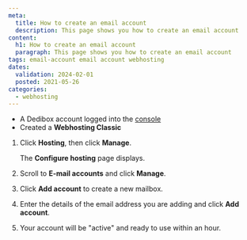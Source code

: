 ```yaml
---
meta:
  title: How to create an email account
  description: This page shows you how to create an email account
content:
  h1: How to create an email account
  paragraph: This page shows you how to create an email account
tags: email-account email account webhosting 
dates:
  validation: 2024-02-01
  posted: 2021-05-26
categories:
  - webhosting
---
```


<Macro id="webhosting-online" />

<Macro id="requirements" />

- A Dedibox account logged into the [console](https://console.online.net)
- Created a **Webhosting Classic**

1. Click **Hosting**, then click **Manage**.
    <Lightbox src="scaleway_webhostingc_manage.webp" />

    The **Configure hosting** page displays.
2. Scroll to **E-mail accounts** and click **Manage**.
3. Click **Add account** to create a new mailbox.
4. Enter the details of the email address you are adding and click **Add account**.
5. Your account will be "active" and ready to use within an hour.


